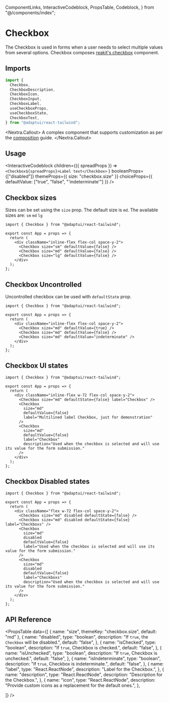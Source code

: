   ComponentLinks,
  InteractiveCodeblock,
  PropsTable,
  Codeblock,
} from "@/components/index";

# Checkbox

The Checkbox is used in forms when a user needs to select multiple values from
several options. Checkbox composes
[reakit's checkbox](https://reakit.io/docs/checkbox/) component.

<ComponentLinks github="checkbox" theme="checkbox" story="forms-checkbox" />

## Imports

```js
import {
  Checkbox,
  CheckboxDescription,
  CheckboxIcon,
  CheckboxInput,
  CheckboxLabel,
  useCheckboxProps,
  useCheckboxState,
  CheckboxText,
} from "@adaptui/react-tailwind";
```

<Nextra.Callout>
  A complex component that supports customization as per the
  [composition](/docs/composition) guide.
</Nextra.Callout>

## Usage

<InteractiveCodeblock
  children={({ spreadProps }) =>
    `<Checkbox${spreadProps}>Label text</Checkbox>`
  }
  booleanProps={["disabled"]}
  themeProps={{ size: "checkbox.size" }}
  choiceProps={{ defaultValue: ["true", "false", "'indeterminate'"] }}
/>

## Checkbox sizes

Sizes can be set using the `size` prop. The default size is `md`. The available
sizes are: `sm` `md` `lg`

<Codeblock live noInline>

```
import { Checkbox } from "@adaptui/react-tailwind";

export const App = props => {
  return (
    <div className="inline-flex flex-col space-y-2">
      <Checkbox size="sm" defaultValue={false} />
      <Checkbox size="md" defaultValue={false} />
      <Checkbox size="lg" defaultValue={false} />
    </div>
  );
};
```

</Codeblock>

## Checkbox Uncontrolled

Uncontrolled checkbox can be used with `defaultState` prop.

<Codeblock live noInline>

```
import { Checkbox } from "@adaptui/react-tailwind";

export const App = props => {
  return (
    <div className="inline-flex flex-col space-y-2">
      <Checkbox size="md" defaultValue={true} />
      <Checkbox size="md" defaultValue={false} />
      <Checkbox size="md" defaultValue="indeterminate" />
    </div>
  );
};
```

</Codeblock>

## Checkbox UI states

<Codeblock live noInline>

```
import { Checkbox } from "@adaptui/react-tailwind";

export const App = props => {
  return (
    <div className="inline-flex w-72 flex-col space-y-2">
      <Checkbox size="md" defaultState={false} label="Checkbox" />
      <Checkbox
        size="md"
        defaultValue={false}
        label="Multilined label Checkbox, just for demonstration"
      />
      <Checkbox
        size="md"
        defaultValue={false}
        label="Checkbox"
        description="Used when the checkbox is selected and will use its value for the form submission."
      />
    </div>
  );
};
```

</Codeblock>

## Checkbox Disabled states

<Codeblock live noInline>

```
import { Checkbox } from "@adaptui/react-tailwind";

export const App = props => {
  return (
    <div className="flex w-72 flex-col space-y-2">
      <Checkbox size="md" disabled defaultState={false} />
      <Checkbox size="md" disabled defaultState={false} label="Checkboxs" />
      <Checkbox
        size="md"
        disabled
        defaultValue={false}
        label="Used when the checkbox is selected and will use its value for the form submission."
      />
      <Checkbox
        size="md"
        disabled
        defaultValue={false}
        label="Checkboxs"
        description="Used when the checkbox is selected and will use its value for the form submission."
      />
    </div>
  );
};
```

</Codeblock>

## API Reference

<PropsTable
  data={[
    { name: "size", themeKey: "checkbox.size", default: "md" },
    {
      name: "disabled",
      type: "boolean",
      description: "If `true`, the `Checkbox` will be disabled.",
      default: "false",
    },
    {
      name: "isChecked",
      type: "boolean",
      description: "If `true`, Checkbox is checked.",
      default: "false",
    },
    {
      name: "isUnchecked",
      type: "boolean",
      description: "If `true`, Checkbox is unchecked.",
      default: "false",
    },
    {
      name: "isIndeterminate",
      type: "boolean",
      description: "If `true`, Checkbox is indeterminate.",
      default: "false",
    },
    {
      name: "label",
      type: "React.ReactNode",
      description: "Label for the Checkbox.",
    },
    {
      name: "description",
      type: "React.ReactNode",
      description: "Description for the Checkbox.",
    },
    {
      name: "icon",
      type: "React.ReactNode",
      description: "Provide custom icons as a replacement for the default ones.",
    },

]} />
